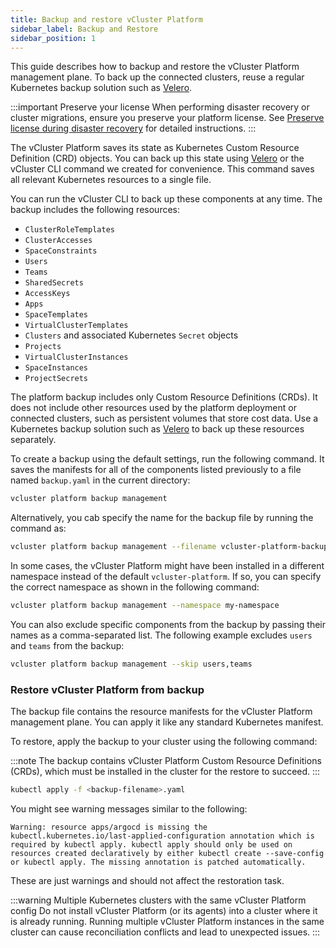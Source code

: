 ```yaml
---
title: Backup and restore vCluster Platform
sidebar_label: Backup and Restore
sidebar_position: 1
---
```


This guide describes how to backup and restore the vCluster Platform management plane. To back up the connected clusters, reuse a regular Kubernetes backup solution such as [Velero](https://velero.io/).

:::important Preserve your license
When performing disaster recovery or cluster migrations, ensure you preserve your platform license. See [Preserve license during disaster recovery](./preserve-license.mdx) for detailed instructions.
:::

The vCluster Platform saves its state as Kubernetes Custom Resource Definition (CRD) objects. You can back up this state using [Velero](https://velero.io) or the vCluster CLI command we created for convenience. This command saves all relevant Kubernetes resources to a single file.

You can run the vCluster CLI to back up these components at any time. The backup includes the following resources:

- `ClusterRoleTemplates`
- `ClusterAccesses`
- `SpaceConstraints`
- `Users`
- `Teams`
- `SharedSecrets`
- `AccessKeys`
- `Apps`
- `SpaceTemplates`
- `VirtualClusterTemplates`
- `Clusters` and associated Kubernetes `Secret` objects
- `Projects`
- `VirtualClusterInstances`
- `SpaceInstances`
- `ProjectSecrets`

The platform backup includes only Custom Resource Definitions (CRDs). It does not include other resources used by the platform deployment or connected clusters, such as persistent volumes that store cost data. Use a Kubernetes backup solution such as [Velero](https://velero.io) to back up these resources separately.

To create a backup using the default settings, run the following command. It saves the manifests for all of the components listed previously to a file named `backup.yaml` in the current directory:

```bash
vcluster platform backup management
```

Alternatively, you cab specify the name for the backup file by running the command as:

```bash
vcluster platform backup management --filename vcluster-platform-backup.yaml
```

In some cases, the vCluster Platform might have been installed in a different namespace instead of the default `vcluster-platform`. If so, you can specify the correct namespace as shown in the following command:

```bash
vcluster platform backup management --namespace my-namespace
```

You can also exclude specific components from the backup by passing their names as a comma-separated list. The following example excludes `users` and `teams` from the backup:

```bash
vcluster platform backup management --skip users,teams
```

### Restore vCluster Platform from backup

The backup file contains the resource manifests for the vCluster Platform management plane. You can apply it like any standard Kubernetes manifest.

To restore, apply the backup to your cluster using the following command:

:::note
The backup contains vCluster Platform Custom Resource Definitions (CRDs), which must be installed in the cluster for the restore to succeed.
:::

```bash
kubectl apply -f <backup-filename>.yaml
```

You might see warning messages similar to the following:

```
Warning: resource apps/argocd is missing the kubectl.kubernetes.io/last-applied-configuration annotation which is required by kubectl apply. kubectl apply should only be used on resources created declaratively by either kubectl create --save-config or kubectl apply. The missing annotation is patched automatically.
```

These are just warnings and should not affect the restoration task.

:::warning Multiple Kubernetes clusters with the same vCluster Platform config
Do not install vCluster Platform (or its agents) into a cluster where it is already running. Running multiple vCluster Platform instances in the same cluster can cause reconciliation conflicts and lead to unexpected issues.
:::

